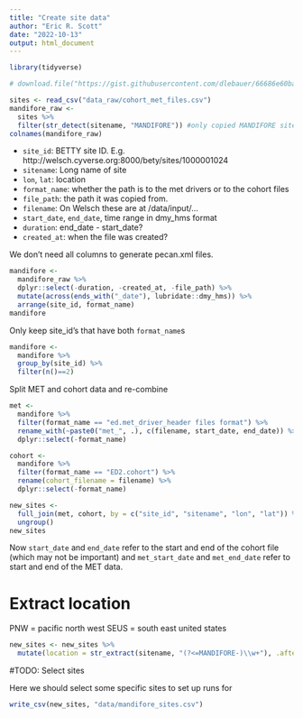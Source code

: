 ```yaml
---
title: "Create site data"
author: "Eric R. Scott"
date: "2022-10-13"
output: html_document
---
```


```r
library(tidyverse)
```


```r
# download.file("https://gist.githubusercontent.com/dlebauer/66686e60bac92535585ddf7a0dfaeae2/raw/fb3f9c9a625f4a9e79221fe36906e3b7afae5f8c/cohort_met_files.csv", "data_raw/cohort_met_files.csv")

sites <- read_csv("data_raw/cohort_met_files.csv")
mandifore_raw <- 
  sites %>%
  filter(str_detect(sitename, "MANDIFORE")) #only copied MANDIFORE sites
colnames(mandifore_raw)
```

- `site_id`: BETTY site ID.  E.g. http://welsch.cyverse.org:8000/bety/sites/1000001024
- `sitename`: Long name of site
- `lon`, `lat`: location
- `format_name`: whether the path is to the met drivers or to the cohort files
- `file_path`: the path it was copied from. 
- `filename`: On Welsch these are at /data/input/...
- `start_date`, `end_date`, time range in dmy_hms format
- `duration`: end_date - start_date?
- `created_at`: when the file was created?

We don't need all columns to generate pecan.xml files.

```r
mandifore <- 
  mandifore_raw %>% 
  dplyr::select(-duration, -created_at, -file_path) %>% 
  mutate(across(ends_with("_date"), lubridate::dmy_hms)) %>% 
  arrange(site_id, format_name)
mandifore
```

Only keep site_id's that have both `format_name`s

```r
mandifore <- 
  mandifore %>%
  group_by(site_id) %>%
  filter(n()==2)
```

Split MET and cohort data and re-combine

```r
met <-
  mandifore %>% 
  filter(format_name == "ed.met_driver_header files format") %>% 
  rename_with(~paste0("met_", .), c(filename, start_date, end_date)) %>% 
  dplyr::select(-format_name)

cohort <- 
  mandifore %>% 
  filter(format_name == "ED2.cohort") %>% 
  rename(cohort_filename = filename) %>% 
  dplyr::select(-format_name)

new_sites <- 
  full_join(met, cohort, by = c("site_id", "sitename", "lon", "lat")) %>% 
  ungroup()
new_sites
```

Now `start_date` and `end_date` refer to the start and end of the cohort file (which may not be important) and `met_start_date` and `met_end_date` refer to start and end of the MET data.

# Extract location

PNW = pacific north west
SEUS = south east united states

```r
new_sites <- new_sites %>% 
  mutate(location = str_extract(sitename, "(?<=MANDIFORE-)\\w+"), .after = sitename) 
```


#TODO: Select sites

Here we should select some specific sites to set up runs for


```r
write_csv(new_sites, "data/mandifore_sites.csv")
```

